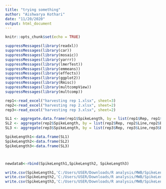 ```yaml
---
title: "trying something"
author: "Aishwarya Kothari"
date: "11/20/2020"
output: html_document
---
```


```r
knitr::opts_chunk$set(echo = TRUE)
```

```r
suppressMessages(library(readxl))
suppressMessages(library(car))
suppressMessages(library(mosaic))
suppressMessages(library(yarrr))
suppressMessages(library(lmerTest))
suppressMessages(library(emmeans))
suppressMessages(library(effects))
suppressMessages(library(ggplot2))
suppressMessages(library(Rmisc))
suppressMessages(library(multcompView))
suppressMessages(library(multcomp))
```


```r
rep1<-read_excel("harvesting rep 1.xlsx", sheet=3)
rep2<-read_excel("harvesting rep 2.xlsx", sheet=2)
rep3<-read_excel("harvesting rep 3.xlsx", sheet=2)

```



```r
SL1 <- aggregate.data.frame(rep1$SpikeLength, by = list(rep1$Rep, rep1$Line,rep1$BL,rep1$Chamber,rep1$HeatStress, rep1$Plant,rep1$Spike),FUN=list)
SL2 <- aggregate(rep2$SpikeLength, by = list(rep2$Rep, rep2$Line,rep2$BL,rep2$Chamber,rep2$HeatStress, rep2$Plant,rep2$Spike), FUN=mean, na.rm=T)
SL3 <- aggregate(rep3$SpikeLength, by = list(rep3$Rep, rep3$Line,rep3$BL,rep3$Chamber,rep3$HeatStress, rep3$Plant,rep3$Spike), FUN = sum)

```

```r

SpikeLength1<-data.frame(SL1)
SpikeLength2<-data.frame(SL2)
SpikeLength3<-data.frame(SL3)



newdata8<-rbind(SpikeLength1,SpikeLength2, SpikeLength3)

```

```r
write.csv(SpikeLength1,'C:/Users/USER/Downloads/R analysis/MWB/SpikeLength1.csv', row.names = TRUE)
write.csv(SpikeLength2,'C:/Users/USER/Downloads/R analysis/MWB/SpikeLength2.csv', row.names = TRUE)
write.csv(SpikeLength3,'C:/Users/USER/Downloads/R analysis/MWB/SpikeLength3.csv', row.names = TRUE)
```



